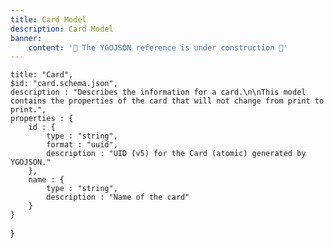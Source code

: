 ---
title: Card Model
description: Card Model
banner:
    content: '🚧 The YGOJSON reference is under construction 🚧'
---


    title: "Card",
    $id: "card.schema.json",
    description : "Describes the information for a card.\n\nThis model contains the properties of the card that will not change from print to print.",
    properties : {
        id : {
            type : "string",
            format : "uuid",
            description : "UID (v5) for the Card (atomic) generated by YGOJSON."
        },
        name : {
            type : "string",
            description : "Name of the card"
        }
    }
}

<main>
<SchemaComponent schema={cardSchema} />
</main>

